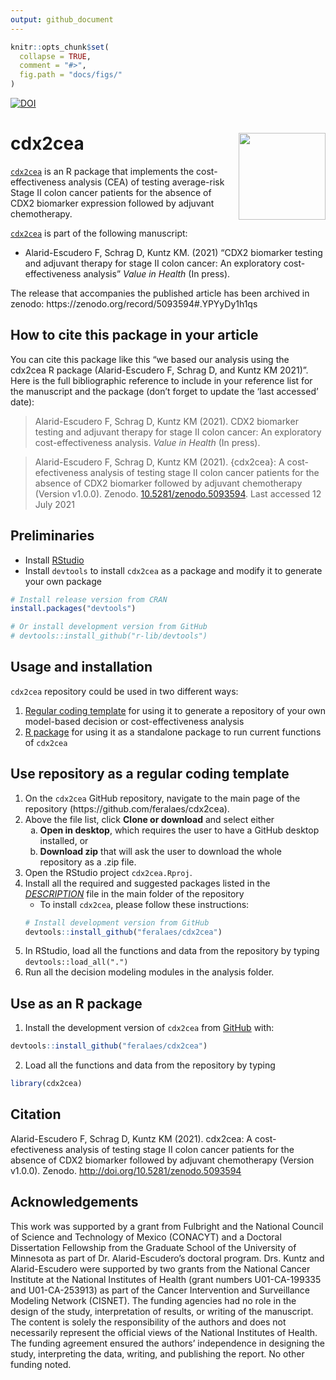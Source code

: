 ```yaml
---
output: github_document
---
```


<!-- README.md is generated from README.Rmd. Please edit that file -->

```r
knitr::opts_chunk$set(
  collapse = TRUE,
  comment = "#>",
  fig.path = "docs/figs/"
)
```

[![DOI](https://zenodo.org/badge/331070175.svg)](https://zenodo.org/badge/latestdoi/331070175)

# cdx2cea <img src='man/figures/logo.png' align="right" height="139" />
<!-- <img src="docs/figs/under_const.jpeg" align="center" alt="" width="360" /> -->

[`cdx2cea`](https://github.com/feralaes/cdx2cea) is an R package that implements the cost-effectiveness analysis (CEA) of testing average-risk Stage II colon cancer patients for the absence of CDX2 biomarker expression followed by adjuvant chemotherapy. 
<!-- The main website of `cdx2cea` can be [found here](https://feralaes.github.io/cdx2cea/). -->

[`cdx2cea`](https://github.com/feralaes/cdx2cea) is part of the following manuscript:

- Alarid-Escudero F, Schrag D, Kuntz KM. (2021) "CDX2 biomarker testing and adjuvant therapy for stage II colon cancer: An exploratory cost-effectiveness analysis" *Value in Health* (In press).

The release that accompanies the published article has been archived in zenodo: https://zenodo.org/record/5093594#.YPYyDy1h1qs

## How to cite this package in your article

You can cite this package like this "we based our analysis using the cdx2cea R package (Alarid-Escudero F, Schrag D, and Kuntz KM 2021)". Here is the full bibliographic reference to include in your reference list for the manuscript and the package (don't forget to update the 'last accessed' date):

> Alarid-Escudero F, Schrag D, Kuntz KM (2021). CDX2 biomarker testing and adjuvant therapy for stage II colon cancer: An exploratory cost-effectiveness analysis. *Value in Health* (In press). 

> Alarid-Escudero F, Schrag D, Kuntz KM (2021). {cdx2cea}: A cost-efectiveness analysis of testing stage II colon cancer patients for the absence of CDX2 biomarker followed by adjuvant chemotherapy (Version v1.0.0). Zenodo. [10.5281/zenodo.5093594](https://www.doi.org/10.5281/zenodo.5093594). Last accessed 12 July 2021

## Preliminaries
- Install [RStudio](https://www.rstudio.com/products/rstudio/download/)
- Install `devtools` to install `cdx2cea` as a package and modify it to generate your own package
```r
# Install release version from CRAN
install.packages("devtools")

# Or install development version from GitHub
# devtools::install_github("r-lib/devtools")
```

## Usage and installation 
`cdx2cea` repository could be used in two different ways:

1. [Regular coding template](#use-repository-as-a-regular-coding-template) for using it to generate a repository of your own model-based decision or cost-effectiveness analysis
2. [R package](#use-as-an-r-package) for using it as a standalone package to run current functions of `cdx2cea`

<!-- The main website of the package could be found in: https://feralaes.github.io/feralaes/ -->

## Use repository as a regular coding template
1. On the `cdx2cea` GitHub repository, navigate to the main page of the repository (https://github.com/feralaes/cdx2cea).
2. Above the file list, click **Clone or download** and select either 
    a. **Open in desktop**, which requires the user to have a GitHub desktop installed, or
    b. **Download zip** that will ask the user to download the whole repository as a .zip file.
3. Open the RStudio project `cdx2cea.Rproj`.
4. Install all the required and suggested packages listed in the  [*DESCRIPTION*](https://github.com/feralaes/cdx2cea/blob/master/DESCRIPTION) file in the main folder of the repository
    - To install `cdx2cea`, please follow these instructions:
```r
# Install development version from GitHub
devtools::install_github("feralaes/cdx2cea")
```
5. In RStudio, load all the functions and data from the repository by typing `devtools::load_all(".")`
6. Run all the decision modeling modules in the analysis folder.

## Use as an R package
1. Install the development version of `cdx2cea` from [GitHub](https://github.com) with:

```r
devtools::install_github("feralaes/cdx2cea")
```

2. Load all the functions and data from the repository by typing 
```r
library(cdx2cea)
```

## Citation

Alarid-Escudero F, Schrag D, Kuntz KM (2021). cdx2cea: A cost-efectiveness analysis of testing stage II colon cancer patients for the absence of CDX2 biomarker followed by adjuvant chemotherapy (Version v1.0.0). Zenodo. [http://doi.org/10.5281/zenodo.5093594](http://doi.org/10.5281/zenodo.5093594)

## Acknowledgements

This work was supported by a grant from Fulbright and the National Council of Science and Technology of Mexico (CONACYT) and a Doctoral Dissertation Fellowship from the Graduate School of the University of Minnesota as part of Dr. Alarid-Escudero's doctoral program. Drs. Kuntz and Alarid-Escudero were supported by two grants from the National Cancer Institute at the National Institutes of Health (grant numbers U01-CA-199335 and U01-CA-253913) as part of the Cancer Intervention and Surveillance Modeling Network (CISNET). The funding agencies had no role in the design of the study, interpretation of results, or writing of the manuscript. The content is solely the responsibility of the authors and does not necessarily represent the official views of the National Institutes of Health. The funding agreement ensured the authors' independence in designing the study, interpreting the data, writing, and publishing the report. No other funding noted.